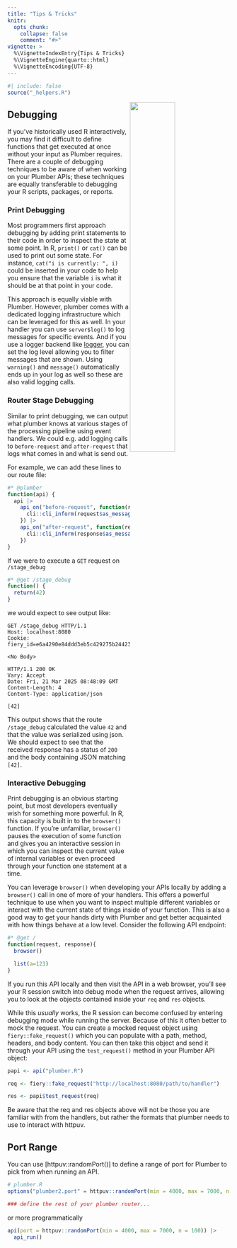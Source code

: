 ```yaml
---
title: "Tips & Tricks"
knitr:
  opts_chunk:
    collapse: false
    comment: "#>"
vignette: >
  %\VignetteIndexEntry{Tips & Tricks}
  %\VignetteEngine{quarto::html}
  %\VignetteEncoding{UTF-8}
---
```


```r
#| include: false
source("_helpers.R")
```

![](files/images/plumber_broken.png){width="45%" style="float:right;"}

## Debugging

If you've historically used R interactively, you may find it difficult to define functions that get executed at once without your input as Plumber requires. There are a couple of debugging techniques to be aware of when working on your Plumber APIs; these techniques are equally transferable to debugging your R scripts, packages, or reports.

### Print Debugging

Most programmers first approach debugging by adding print statements to their code in order to inspect the state at some point. In R, `print()` or `cat()` can be used to print out some state. For instance, `cat("i is currently: ", i)` could be inserted in your code to help you ensure that the variable `i` is what it should be at that point in your code.

This approach is equally viable with Plumber. However, plumber comes with a dedicated logging infrastructure which can be leveraged for this as well. In your handler you can use `server$log()` to log messages for specific events. And if you use a logger backend like [logger](https://daroczig.github.io/logger/), you can set the log level allowing you to filter messages that are shown. Using `warning()` and `message()` automatically ends up in your log as well so these are also valid logging calls.

### Router Stage Debugging

Similar to print debugging, we can output what plumber knows at various stages of the processing pipeline using event handlers. We could e.g. add logging calls to `before-request` and `after-request` that logs what comes in and what is send out.

For example, we can add these lines to our route file:

``` r
#* @plumber
function(api) {
  api |>
    api_on("before-request", function(request, ...) {
      cli::cli_inform(request$as_message())
    }) |>
    api_on("after-request", function(response, ...) {
      cli::cli_inform(response$as_message())
    })
}
```

If we were to execute a `GET` request on `/stage_debug`

``` r
#* @get /stage_debug
function() {
  return(42)
}
```

we would expect to see output like:

```
GET /stage_debug HTTP/1.1
Host: localhost:8080
Cookie: fiery_id=e6a4290e84ddd3eb5c429275b24423c87fb8c9ffaee230008a1ae8863cb72760

<No Body>

HTTP/1.1 200 OK
Vary: Accept
Date: Fri, 21 Mar 2025 08:48:09 GMT
Content-Length: 4
Content-Type: application/json

[42]
```

This output shows that the route `/stage_debug` calculated the value `42` and that the value was serialized using json. We should expect to see that the received response has a status of `200` and the body containing JSON matching `[42]`.

### Interactive Debugging

Print debugging is an obvious starting point, but most developers eventually wish for something more powerful. In R, this capacity is built in to the `browser()` function. If you're unfamiliar, `browser()` pauses the execution of some function and gives you an interactive session in which you can inspect the current value of internal variables or even proceed through your function one statement at a time.

You can leverage `browser()` when developing your APIs locally by adding a `browser()` call in one of more of your handlers. This offers a powerful technique to use when you want to inspect multiple different variables or interact with the current state of things inside of your function. This is also a good way to get your hands dirty with Plumber and get better acquainted with how things behave at a low level. Consider the following API endpoint:

``` r
#* @get /
function(request, response){
  browser()

  list(a=123)
}
```

If you run this API locally and then visit the API in a web browser, you'll see your R session switch into debug mode when the request arrives, allowing you to look at the objects contained inside your `req` and `res` objects.

While this *usually* works, the R session can become confused by entering debugging mode while running the server. Because of this it often better to mock the request. You can create a mocked request object using `fiery::fake_request()` which you can populate with a path, method, headers, and body content. You can then take this object and send it through your API using the `test_request()` method in your Plumber API object:

``` r
papi <- api("plumber.R")

req <- fiery::fake_request("http://localhost:8080/path/to/handler")

res <- papi$test_request(req)
```

Be aware that the req and res objects above will not be those you are familiar with from the handlers, but rather the formats that plumber needs to use to interact with httpuv.

## Port Range

You can use \[httpuv::randomPort()\] to define a range of port for Plumber to pick from when running an API.

``` r
# plumber.R
options("plumber2.port" = httpuv::randomPort(min = 4000, max = 7000, n = 100))

### define the rest of your plumber router...
```

or more programmatically

``` r
api(port = httpuv::randomPort(min = 4000, max = 7000, n = 100)) |>
  api_run()
```
